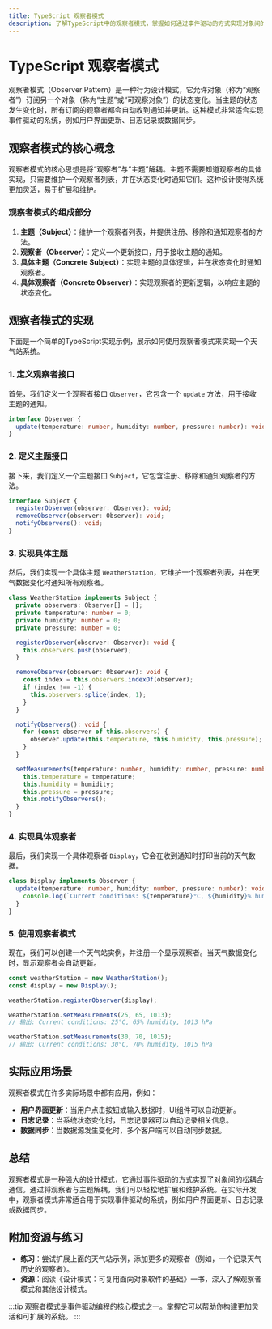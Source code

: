 ```yaml
---
title: TypeScript 观察者模式
description: 了解TypeScript中的观察者模式，掌握如何通过事件驱动的方式实现对象间的松耦合通信。
---
```


# TypeScript 观察者模式

观察者模式（Observer Pattern）是一种行为设计模式，它允许对象（称为“观察者”）订阅另一个对象（称为“主题”或“可观察对象”）的状态变化。当主题的状态发生变化时，所有订阅的观察者都会自动收到通知并更新。这种模式非常适合实现事件驱动的系统，例如用户界面更新、日志记录或数据同步。

## 观察者模式的核心概念

观察者模式的核心思想是将“观察者”与“主题”解耦。主题不需要知道观察者的具体实现，只需要维护一个观察者列表，并在状态变化时通知它们。这种设计使得系统更加灵活，易于扩展和维护。

### 观察者模式的组成部分

1. **主题（Subject）**：维护一个观察者列表，并提供注册、移除和通知观察者的方法。
2. **观察者（Observer）**：定义一个更新接口，用于接收主题的通知。
3. **具体主题（Concrete Subject）**：实现主题的具体逻辑，并在状态变化时通知观察者。
4. **具体观察者（Concrete Observer）**：实现观察者的更新逻辑，以响应主题的状态变化。

## 观察者模式的实现

下面是一个简单的TypeScript实现示例，展示如何使用观察者模式来实现一个天气站系统。

### 1. 定义观察者接口

首先，我们定义一个观察者接口 `Observer`，它包含一个 `update` 方法，用于接收主题的通知。

```typescript
interface Observer {
  update(temperature: number, humidity: number, pressure: number): void;
}
```

### 2. 定义主题接口

接下来，我们定义一个主题接口 `Subject`，它包含注册、移除和通知观察者的方法。

```typescript
interface Subject {
  registerObserver(observer: Observer): void;
  removeObserver(observer: Observer): void;
  notifyObservers(): void;
}
```

### 3. 实现具体主题

然后，我们实现一个具体主题 `WeatherStation`，它维护一个观察者列表，并在天气数据变化时通知所有观察者。

```typescript
class WeatherStation implements Subject {
  private observers: Observer[] = [];
  private temperature: number = 0;
  private humidity: number = 0;
  private pressure: number = 0;

  registerObserver(observer: Observer): void {
    this.observers.push(observer);
  }

  removeObserver(observer: Observer): void {
    const index = this.observers.indexOf(observer);
    if (index !== -1) {
      this.observers.splice(index, 1);
    }
  }

  notifyObservers(): void {
    for (const observer of this.observers) {
      observer.update(this.temperature, this.humidity, this.pressure);
    }
  }

  setMeasurements(temperature: number, humidity: number, pressure: number): void {
    this.temperature = temperature;
    this.humidity = humidity;
    this.pressure = pressure;
    this.notifyObservers();
  }
}
```

### 4. 实现具体观察者

最后，我们实现一个具体观察者 `Display`，它会在收到通知时打印当前的天气数据。

```typescript
class Display implements Observer {
  update(temperature: number, humidity: number, pressure: number): void {
    console.log(`Current conditions: ${temperature}°C, ${humidity}% humidity, ${pressure} hPa`);
  }
}
```

### 5. 使用观察者模式

现在，我们可以创建一个天气站实例，并注册一个显示观察者。当天气数据变化时，显示观察者会自动更新。

```typescript
const weatherStation = new WeatherStation();
const display = new Display();

weatherStation.registerObserver(display);

weatherStation.setMeasurements(25, 65, 1013);
// 输出: Current conditions: 25°C, 65% humidity, 1013 hPa

weatherStation.setMeasurements(30, 70, 1015);
// 输出: Current conditions: 30°C, 70% humidity, 1015 hPa
```

## 实际应用场景

观察者模式在许多实际场景中都有应用，例如：

- **用户界面更新**：当用户点击按钮或输入数据时，UI组件可以自动更新。
- **日志记录**：当系统状态变化时，日志记录器可以自动记录相关信息。
- **数据同步**：当数据源发生变化时，多个客户端可以自动同步数据。

## 总结

观察者模式是一种强大的设计模式，它通过事件驱动的方式实现了对象间的松耦合通信。通过将观察者与主题解耦，我们可以轻松地扩展和维护系统。在实际开发中，观察者模式非常适合用于实现事件驱动的系统，例如用户界面更新、日志记录或数据同步。

## 附加资源与练习

- **练习**：尝试扩展上面的天气站示例，添加更多的观察者（例如，一个记录天气历史的观察者）。
- **资源**：阅读《设计模式：可复用面向对象软件的基础》一书，深入了解观察者模式和其他设计模式。

:::tip
观察者模式是事件驱动编程的核心模式之一。掌握它可以帮助你构建更加灵活和可扩展的系统。
:::